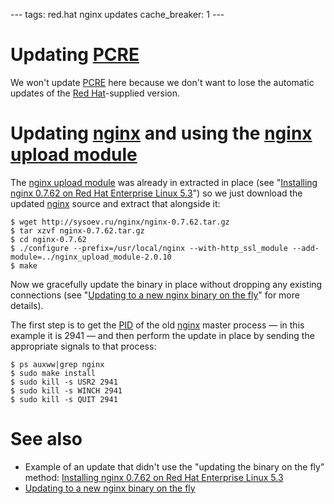 ---
tags: red.hat nginx updates
cache_breaker: 1
---
= Updating [[PCRE]] =

We won't update [[PCRE]] here because we don't want to lose the automatic updates of the [[Red Hat]]-supplied version.

= Updating [[nginx]] and using the [[nginx upload module]] =

The [[nginx upload module]] was already in extracted in place (see "[[Installing nginx 0.7.62 on Red Hat Enterprise Linux 5.3]]") so we just download the updated [[nginx]] source and extract that alongside it:

<pre lang="shell">$ wget http://sysoev.ru/nginx/nginx-0.7.62.tar.gz
$ tar xzvf nginx-0.7.62.tar.gz 
$ cd nginx-0.7.62
$ ./configure --prefix=/usr/local/nginx --with-http_ssl_module --add-module=../nginx_upload_module-2.0.10
$ make</pre>

Now we gracefully update the binary in place without dropping any existing connections (see "[[Updating to a new nginx binary on the fly]]" for more details).

The first step is to get the [[PID]] of the old [[nginx]] master process &mdash; in this example it is 2941 &mdash; and then perform the update in place by sending the appropriate signals to that process:

<pre lang="shell">$ ps auxww|grep nginx
$ sudo make install
$ sudo kill -s USR2 2941
$ sudo kill -s WINCH 2941
$ sudo kill -s QUIT 2941</pre>

= See also =

* Example of an update that didn't use the "updating the binary on the fly" method: [[Installing nginx 0.7.62 on Red Hat Enterprise Linux 5.3]]
* [[Updating to a new nginx binary on the fly]]
